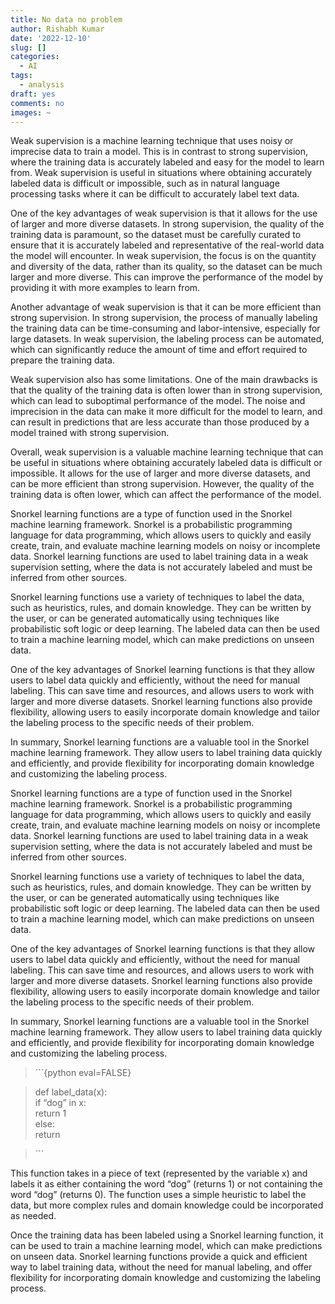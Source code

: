 ```yaml
---
title: No data no problem
author: Rishabh Kumar
date: '2022-12-10'
slug: []
categories:
  - AI
tags:
  - analysis
draft: yes
comments: no
images: ~
---
```


Weak supervision is a machine learning technique that uses noisy or imprecise data to train a model. This is in contrast to strong supervision, where the training data is accurately labeled and easy for the model to learn from. Weak supervision is useful in situations where obtaining accurately labeled data is difficult or impossible, such as in natural language processing tasks where it can be difficult to accurately label text data.

One of the key advantages of weak supervision is that it allows for the use of larger and more diverse datasets. In strong supervision, the quality of the training data is paramount, so the dataset must be carefully curated to ensure that it is accurately labeled and representative of the real-world data the model will encounter. In weak supervision, the focus is on the quantity and diversity of the data, rather than its quality, so the dataset can be much larger and more diverse. This can improve the performance of the model by providing it with more examples to learn from.

Another advantage of weak supervision is that it can be more efficient than strong supervision. In strong supervision, the process of manually labeling the training data can be time-consuming and labor-intensive, especially for large datasets. In weak supervision, the labeling process can be automated, which can significantly reduce the amount of time and effort required to prepare the training data.

Weak supervision also has some limitations. One of the main drawbacks is that the quality of the training data is often lower than in strong supervision, which can lead to suboptimal performance of the model. The noise and imprecision in the data can make it more difficult for the model to learn, and can result in predictions that are less accurate than those produced by a model trained with strong supervision.

Overall, weak supervision is a valuable machine learning technique that can be useful in situations where obtaining accurately labeled data is difficult or impossible. It allows for the use of larger and more diverse datasets, and can be more efficient than strong supervision. However, the quality of the training data is often lower, which can affect the performance of the model.

Snorkel learning functions are a type of function used in the Snorkel machine learning framework. Snorkel is a probabilistic programming language for data programming, which allows users to quickly and easily create, train, and evaluate machine learning models on noisy or incomplete data. Snorkel learning functions are used to label training data in a weak supervision setting, where the data is not accurately labeled and must be inferred from other sources.

Snorkel learning functions use a variety of techniques to label the data, such as heuristics, rules, and domain knowledge. They can be written by the user, or can be generated automatically using techniques like probabilistic soft logic or deep learning. The labeled data can then be used to train a machine learning model, which can make predictions on unseen data.

One of the key advantages of Snorkel learning functions is that they allow users to label data quickly and efficiently, without the need for manual labeling. This can save time and resources, and allows users to work with larger and more diverse datasets. Snorkel learning functions also provide flexibility, allowing users to easily incorporate domain knowledge and tailor the labeling process to the specific needs of their problem.

In summary, Snorkel learning functions are a valuable tool in the Snorkel machine learning framework. They allow users to label training data quickly and efficiently, and provide flexibility for incorporating domain knowledge and customizing the labeling process.

Snorkel learning functions are a type of function used in the Snorkel machine learning framework. Snorkel is a probabilistic programming language for data programming, which allows users to quickly and easily create, train, and evaluate machine learning models on noisy or incomplete data. Snorkel learning functions are used to label training data in a weak supervision setting, where the data is not accurately labeled and must be inferred from other sources.

Snorkel learning functions use a variety of techniques to label the data, such as heuristics, rules, and domain knowledge. They can be written by the user, or can be generated automatically using techniques like probabilistic soft logic or deep learning. The labeled data can then be used to train a machine learning model, which can make predictions on unseen data.

One of the key advantages of Snorkel learning functions is that they allow users to label data quickly and efficiently, without the need for manual labeling. This can save time and resources, and allows users to work with larger and more diverse datasets. Snorkel learning functions also provide flexibility, allowing users to easily incorporate domain knowledge and tailor the labeling process to the specific needs of their problem.

In summary, Snorkel learning functions are a valuable tool in the Snorkel machine learning framework. They allow users to label training data quickly and efficiently, and provide flexibility for incorporating domain knowledge and customizing the labeling process.

> ```{python eval=FALSE}

> def label_data(x):  
  if "dog" in x:  
    return 1  
  else:  
    return

> ```



This function takes in a piece of text (represented by the variable x) and labels it as either containing the word "dog" (returns 1) or not containing the word "dog" (returns 0). The function uses a simple heuristic to label the data, but more complex rules and domain knowledge could be incorporated as needed.

Once the training data has been labeled using a Snorkel learning function, it can be used to train a machine learning model, which can make predictions on unseen data. Snorkel learning functions provide a quick and efficient way to label training data, without the need for manual labeling, and offer flexibility for incorporating domain knowledge and customizing the labeling process.
